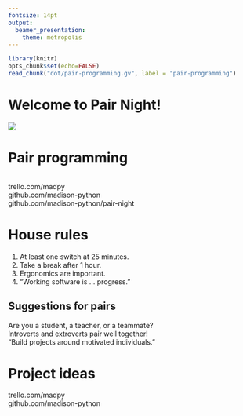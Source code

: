 ```yaml
---
fontsize: 14pt
output:
  beamer_presentation:
    theme: metropolis
---
```

```r
library(knitr)
opts_chunk$set(echo=FALSE)
read_chunk("dot/pair-programming.gv", label = "pair-programming")
```

# Welcome to Pair Night!

![](logo-bw.svg)

# Pair programming

```r
```

trello.com/madpy  
github.com/madison-python  
github.com/madison-python/pair-night  

# House rules

1. At least one switch at 25 minutes.  
1. Take a break after 1 hour.  
1. Ergonomics are important.  
1. "Working software is ... progress."

## Suggestions for pairs

Are you a student, a teacher, or a teammate?  
Introverts and extroverts pair well together!  
"Build projects around motivated individuals."  

# Project ideas

\LARGE trello.com/madpy  
\LARGE github.com/madison-python  
